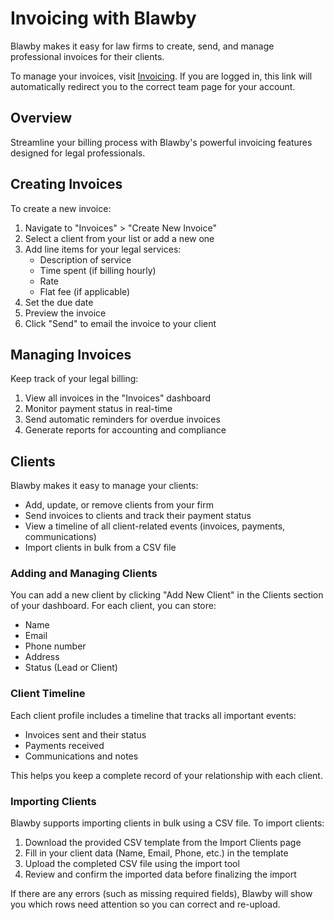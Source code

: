 # Invoicing with Blawby

Blawby makes it easy for law firms to create, send, and manage professional invoices for their clients.

To manage your invoices, visit [Invoicing](https://blawby.com/invoicing). If you are logged in, this link will automatically redirect you to the correct team page for your account.

## Overview

Streamline your billing process with Blawby's powerful invoicing features designed for legal professionals.

## Creating Invoices

To create a new invoice:

1. Navigate to "Invoices" > "Create New Invoice"
2. Select a client from your list or add a new one
3. Add line items for your legal services:
   - Description of service
   - Time spent (if billing hourly)
   - Rate
   - Flat fee (if applicable)
4. Set the due date
5. Preview the invoice
6. Click "Send" to email the invoice to your client

## Managing Invoices

Keep track of your legal billing:

1. View all invoices in the "Invoices" dashboard
2. Monitor payment status in real-time
3. Send automatic reminders for overdue invoices
4. Generate reports for accounting and compliance

## Clients

Blawby makes it easy to manage your clients:

- Add, update, or remove clients from your firm
- Send invoices to clients and track their payment status
- View a timeline of all client-related events (invoices, payments, communications)
- Import clients in bulk from a CSV file

### Adding and Managing Clients

You can add a new client by clicking "Add New Client" in the Clients section of your dashboard. For each client, you can store:
- Name
- Email
- Phone number
- Address
- Status (Lead or Client)

### Client Timeline

Each client profile includes a timeline that tracks all important events:
- Invoices sent and their status
- Payments received
- Communications and notes

This helps you keep a complete record of your relationship with each client.

### Importing Clients

Blawby supports importing clients in bulk using a CSV file. To import clients:

1. Download the provided CSV template from the Import Clients page
2. Fill in your client data (Name, Email, Phone, etc.) in the template
3. Upload the completed CSV file using the import tool
4. Review and confirm the imported data before finalizing the import

If there are any errors (such as missing required fields), Blawby will show you which rows need attention so you can correct and re-upload. 